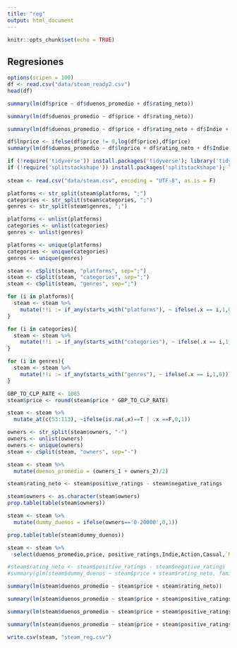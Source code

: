 ```yaml
---
title: "reg"
output: html_document
---
```


```r
knitr::opts_chunk$set(echo = TRUE)
```

## Regresiones

```r
options(scipen = 100)
df <- read.csv("data/steam_ready2.csv")
head(df)
```


```r
summary(lm(df$price ~ df$duenos_promedio + df$rating_neto))
```

```r
summary(lm(df$duenos_promedio ~ df$price + df$rating_neto))
```

```r
summary(lm(df$duenos_promedio ~ df$price + df$rating_neto + df$Indie + df$Action + df$Casual + df$RPG + df$Massively.Multiplayer + df$Free.to.Play))
```

```r
df$lnprice <- ifelse(df$price != 0,log(df$price),df$price)
summary(lm(df$duenos_promedio ~ df$lnprice + df$rating_neto + df$Indie + df$Action + df$Casual + df$Massively.Multiplayer + df$Free.to.Play))
```

```r
if (!require('tidyverse')) install.packages('tidyverse'); library('tidyverse')
if (!require('splitstackshape')) install.packages('splitstackshape'); library('splitstackshape')
  
steam <- read.csv("data/steam.csv", encoding = "UTF-8", as.is = F)

platforms <- str_split(steam$platforms, ";")
categories <- str_split(steam$categories, ";")
genres <- str_split(steam$genres, ";")

platforms <- unlist(platforms)
categories <- unlist(categories)
genres <- unlist(genres)

platforms <- unique(platforms)
categories <- unique(categories)
genres <- unique(genres)

steam <- cSplit(steam, "platforms", sep=";")
steam <- cSplit(steam, "categories", sep=";")
steam <- cSplit(steam, "genres", sep=";")

for (i in platforms){
  steam <- steam %>%
    mutate(!!i := if_any(starts_with("platforms"), ~ ifelse(.x == i,1,0))) 
}

for (i in categories){
  steam <- steam %>%
    mutate(!!i := if_any(starts_with("categories"), ~ ifelse(.x == i,1,0))) 
}

for (i in genres){
  steam <- steam %>%
    mutate(!!i := if_any(starts_with("genres"), ~ ifelse(.x == i,1,0))) 
}

GBP_TO_CLP_RATE <- 1085
steam$price <- round(steam$price * GBP_TO_CLP_RATE)

steam <- steam %>%
  mutate_at(c(53:113), ~ifelse(is.na(.x)==T | .x ==F,0,1))

owners <- str_split(steam$owners, "-")
owners <- unlist(owners)
owners <- unique(owners)
steam <- cSplit(steam, "owners", sep="-")

steam <- steam %>%
  mutate(duenos_promedio = (owners_1 + owners_2)/2)

steam$rating_neto <- steam$positive_ratings - steam$negative_ratings
```

```r
steam$owners <- as.character(steam$owners)
prop.table(table(steam$owners))

steam <- steam %>%
  mutate(dummy_duenos = ifelse(owners=='0-20000',0,1))

prop.table(table(steam$dummy_duenos))
```

```r
steam <- steam %>%
  select(duenos_promedio,price, positive_ratings,Indie,Action,Casual,`Massively Multiplayer`,`Free to Play`,negative_ratings)
```

```r
#steam$rating_neto <- steam$positive_ratings - steam$negative_ratings
#summary(glm(steam$dummy_duenos ~ steam$price + steam$rating_neto, family = 'binomial'))
```


```r
summary(lm(steam$duenos_promedio ~ steam$price + steam$rating_neto))
```

```r
summary(lm(steam$duenos_promedio ~ steam$price + steam$positive_ratings))
```

```r
summary(lm(steam$duenos_promedio ~ steam$price + steam$positive_ratings + steam$Indie + steam$Action + steam$Casual + steam$`Massively Multiplayer` + steam$`Free to Play`))
```

```r
summary(lm(steam$duenos_promedio ~ steam$price + steam$positive_ratings + steam$Indie + steam$Action + steam$Casual + steam$`Massively Multiplayer` + steam$`Free to Play` + steam$negative_ratings))
```

```r
write.csv(steam, "steam_reg.csv")
```





